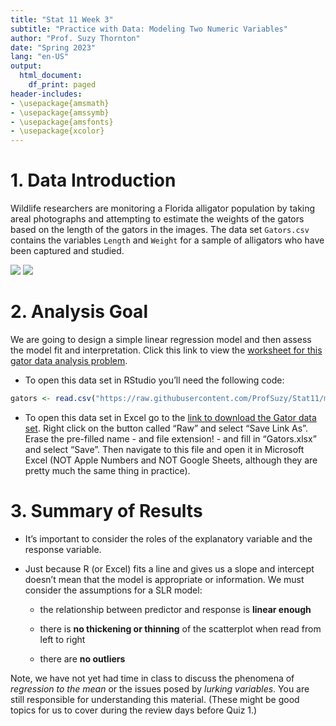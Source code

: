 ```yaml
---
title: "Stat 11 Week 3"
subtitle: "Practice with Data: Modeling Two Numeric Variables" 
author: "Prof. Suzy Thornton"
date: "Spring 2023"
lang: "en-US"
output:
  html_document:
    df_print: paged
header-includes:
- \usepackage{amsmath}
- \usepackage{amssymb}
- \usepackage{amsfonts}
- \usepackage{xcolor}
---
```





# 1. Data Introduction 

Wildlife researchers are monitoring a Florida alligator population by taking areal photographs and attempting to estimate the weights of the gators based on the length of the gators in the images. The data set `Gators.csv` contains the variables `Length` and `Weight` for a sample of alligators who have been captured and studied.  

![](./images/aligators.png) ![](./images/gators.png)



# 2. Analysis Goal  

We are going to design a simple linear regression model and then assess the model fit and interpretation. Click this link to view the [worksheet for this gator data analysis problem](https://profsuzy.github.io/Stat11/wk3-wksheet.html). 


* To open this data set in RStudio you'll need the following code:
```r
gators <- read.csv("https://raw.githubusercontent.com/ProfSuzy/Stat11/main/Data/Gators.csv")
```

* To open this data set in Excel go to the [link to download the Gator data set](https://github.com/ProfSuzy/Stat11/blob/main/Data/Gators.csv). Right click on the button called "Raw" and select "Save Link As". Erase the pre-filled name - and file extension! - and fill in "Gators.xlsx" and select "Save". Then navigate to this file and open it in Microsoft Excel (NOT Apple Numbers and NOT Google Sheets, although they are pretty much the same thing in practice).  

# 3. Summary of Results 

* It's important to consider the roles of the explanatory variable and the response variable. 

* Just because R (or Excel) fits a line and gives us a slope and intercept doesn't mean that the model is appropriate or information. We must consider the assumptions for a SLR model:

  * the relationship between predictor and response is **linear enough** 

  * there is **no thickening or thinning** of the scatterplot when read from left to right 
  
  * there are **no outliers** 


Note, we have not yet had time in class to discuss the phenomena of *regression to the mean* or the issues posed by *lurking variables*. You are still responsible for understanding this material. (These might be good topics for us to cover during the review days before Quiz 1.)




